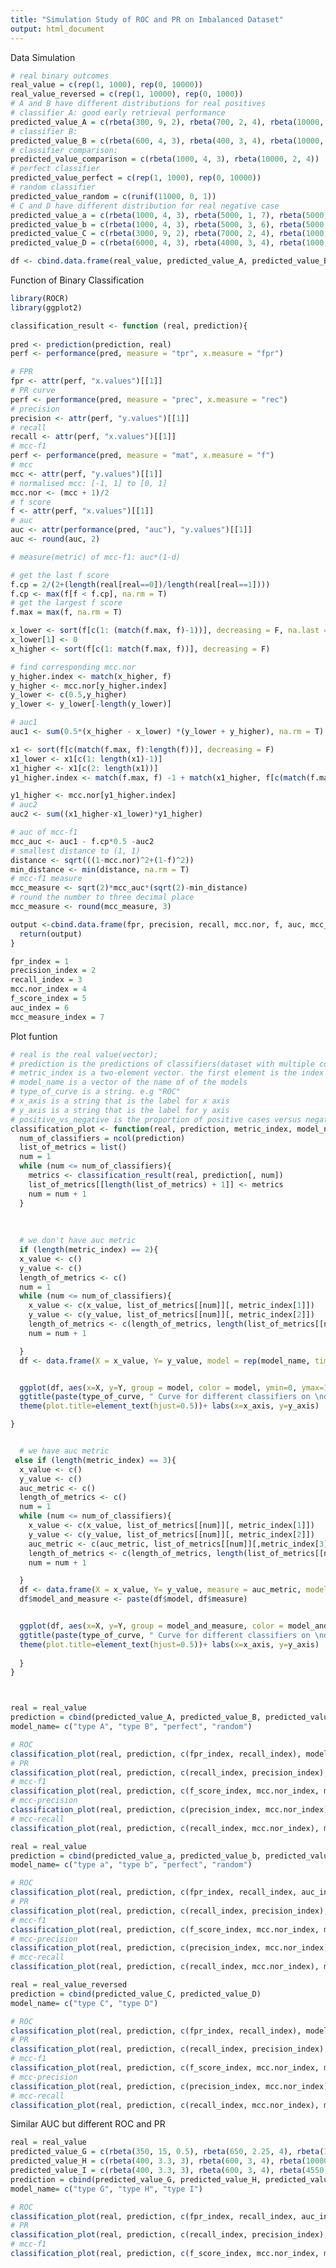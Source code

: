 ```yaml
---
title: "Simulation Study of ROC and PR on Imbalanced Dataset"
output: html_document
---
```


Data Simulation
```r
# real binary outcomes
real_value = c(rep(1, 1000), rep(0, 10000))
real_value_reversed = c(rep(1, 10000), rep(0, 1000))
# A and B have different distributions for real positives
# classifier A: good early retrieval performance
predicted_value_A = c(rbeta(300, 9, 2), rbeta(700, 2, 4), rbeta(10000, 2, 4))
# classifier B:
predicted_value_B = c(rbeta(600, 4, 3), rbeta(400, 3, 4), rbeta(10000, 2, 4))
# classifier comparison:
predicted_value_comparison = c(rbeta(1000, 4, 3), rbeta(10000, 2, 4))
# perfect classifier
predicted_value_perfect = c(rep(1, 1000), rep(0, 10000))
# random classifier
predicted_value_random = c(runif(11000, 0, 1))
# C and D have different distribution for real negative case
predicted_value_a = c(rbeta(1000, 4, 3), rbeta(5000, 1, 7), rbeta(5000, 4, 4))
predicted_value_b = c(rbeta(1000, 4, 3), rbeta(5000, 3, 6), rbeta(5000, 3.5, 5))
predicted_value_C = c(rbeta(3000, 9, 2), rbeta(7000, 2, 4), rbeta(1000, 2, 4))
predicted_value_D = c(rbeta(6000, 4, 3), rbeta(4000, 3, 4), rbeta(1000, 2, 4))

df <- cbind.data.frame(real_value, predicted_value_A, predicted_value_B)
```

Function of Binary Classification
```r
library(ROCR)
library(ggplot2)

classification_result <- function (real, prediction){
  
pred <- prediction(prediction, real)
perf <- performance(pred, measure = "tpr", x.measure = "fpr")

# FPR
fpr <- attr(perf, "x.values")[[1]]
# PR curve
perf <- performance(pred, measure = "prec", x.measure = "rec")
# precision
precision <- attr(perf, "y.values")[[1]]
# recall
recall <- attr(perf, "x.values")[[1]]
# mcc-f1
perf <- performance(pred, measure = "mat", x.measure = "f")
# mcc
mcc <- attr(perf, "y.values")[[1]]
# normalised mcc: [-1, 1] to [0, 1]
mcc.nor <- (mcc + 1)/2
# f score
f <- attr(perf, "x.values")[[1]]   
# auc
auc <- attr(performance(pred, "auc"), "y.values")[[1]]
auc <- round(auc, 2)

# measure(metric) of mcc-f1: auc*(1-d)

# get the last f score
f.cp = 2/(2+(length(real[real==0])/length(real[real==1])))
f.cp <- max(f[f < f.cp], na.rm = T)
# get the largest f score
f.max = max(f, na.rm = T)

x_lower <- sort(f[c(1: (match(f.max, f)-1))], decreasing = F, na.last = F)
x_lower[1] <- 0
x_higher <- sort(f[c(1: match(f.max, f))], decreasing = F)

# find corresponding mcc.nor
y_higher.index <- match(x_higher, f)
y_higher <- mcc.nor[y_higher.index]
y_lower <- c(0.5,y_higher)
y_lower <- y_lower[-length(y_lower)]

# auc1
auc1 <- sum(0.5*(x_higher - x_lower) *(y_lower + y_higher), na.rm = T)

x1 <- sort(f[c(match(f.max, f):length(f))], decreasing = F)
x1_lower <- x1[c(1: length(x1)-1)]
x1_higher <- x1[c(2: length(x1))]
y1_higher.index <- match(f.max, f) -1 + match(x1_higher, f[c(match(f.max, f):length(f))])

y1_higher <- mcc.nor[y1_higher.index]
# auc2
auc2 <- sum((x1_higher-x1_lower)*y1_higher)

# auc of mcc-f1
mcc_auc <- auc1 - f.cp*0.5 -auc2
# smallest distance to (1, 1)
distance <- sqrt(((1-mcc.nor)^2+(1-f)^2))
min_distance <- min(distance, na.rm = T)
# mcc-f1 measure
mcc_measure <- sqrt(2)*mcc_auc*(sqrt(2)-min_distance)
# round the number to three decimal place
mcc_measure <- round(mcc_measure, 3)

output <-cbind.data.frame(fpr, precision, recall, mcc.nor, f, auc, mcc_measure)
  return(output)
}

fpr_index = 1
precision_index = 2
recall_index = 3
mcc.nor_index = 4
f_score_index = 5
auc_index = 6
mcc_measure_index = 7

```

Plot funtion
```r

# real is the real value(vector); 
# prediction is the predictions of classifiers(dataset with multiple columns and each column stands for the prediction under a classifier)
# metric_index is a two-element vector. the first element is the index of the metric that should be x axis, and the second element is the index of the metric that should be on y axis
# model_name is a vector of the name of of the models
# type_of_curve is a string. e.g "ROC"
# x_axis is a string that is the label for x axis
# y_axis is a string that is the label for y axis
# positive_vs_negative is the proportion of positive cases versus negative cases
classification_plot <- function(real, prediction, metric_index, model_name, type_of_curve, x_axis, y_axis, positive_vs_negative){
  num_of_classifiers = ncol(prediction)
  list_of_metrics = list()
  num = 1
  while (num <= num_of_classifiers){
    metrics <- classification_result(real, prediction[, num])
    list_of_metrics[[length(list_of_metrics) + 1]] <- metrics
    num = num + 1
  }
  
  
  
  # we don't have auc metric
  if (length(metric_index) == 2){
  x_value <- c()
  y_value <- c()
  length_of_metrics <- c()
  num = 1
  while (num <= num_of_classifiers){
    x_value <- c(x_value, list_of_metrics[[num]][, metric_index[1]])
    y_value <- c(y_value, list_of_metrics[[num]][, metric_index[2]])
    length_of_metrics <- c(length_of_metrics, length(list_of_metrics[[num]][, metric_index[1]]))
    num = num + 1

  }
  df <- data.frame(X = x_value, Y= y_value, model = rep(model_name, times = length_of_metrics))


  ggplot(df, aes(x=X, y=Y, group = model, color = model, ymin=0, ymax=1, xmin=0, xmax=1 )) + geom_point(size = 0.2, shape = 21, fill="white")+
  ggtitle(paste(type_of_curve, " Curve for different classifiers on \ndata set with positive versus negative" , positive_vs_negative)) +
  theme(plot.title=element_text(hjust=0.5))+ labs(x=x_axis, y=y_axis)

}


  # we have auc metric
 else if (length(metric_index) == 3){
  x_value <- c()
  y_value <- c()
  auc_metric <- c()
  length_of_metrics <- c()
  num = 1
  while (num <= num_of_classifiers){
    x_value <- c(x_value, list_of_metrics[[num]][, metric_index[1]])
    y_value <- c(y_value, list_of_metrics[[num]][, metric_index[2]])
    auc_metric <- c(auc_metric, list_of_metrics[[num]][,metric_index[3]])
    length_of_metrics <- c(length_of_metrics, length(list_of_metrics[[num]][, metric_index[1]]))
    num = num + 1

  }
  df <- data.frame(X = x_value, Y= y_value, measure = auc_metric, model = rep(model_name, times = length_of_metrics))
  df$model_and_measure <- paste(df$model, df$measure)


  ggplot(df, aes(x=X, y=Y, group = model_and_measure, color = model_and_measure,ymin=0, ymax=1, xmin=0, xmax=1 )) + geom_point(size = 0.2, shape = 21, fill="white")+
  ggtitle(paste(type_of_curve, " Curve for different classifiers on \ndata set with positive versus negative" , positive_vs_negative)) +
  theme(plot.title=element_text(hjust=0.5))+ labs(x=x_axis, y=y_axis)
    
  }
}




```


```r
real = real_value
prediction = cbind(predicted_value_A, predicted_value_B, predicted_value_perfect, predicted_value_random)
model_name= c("type A", "type B", "perfect", "random")

# ROC 
classification_plot(real, prediction, c(fpr_index, recall_index), model_name, "ROC", "FPR", "Recall","1000:10000")
# PR
classification_plot(real, prediction, c(recall_index, precision_index), model_name,  "PR", "Recall", "Precision","1000:10000")
# mcc-f1
classification_plot(real, prediction, c(f_score_index, mcc.nor_index, mcc_measure_index), model_name,  "mcc-f1", "F1", "MCC", "1000:10000")
# mcc-precision
classification_plot(real, prediction, c(precision_index, mcc.nor_index), model_name, "mcc-precision", "Precision", "MCC", "1000:10000")
# mcc-recall
classification_plot(real, prediction, c(recall_index, mcc.nor_index), model_name, "mcc-recall", "Recall", "MCC", "1000:10000")
```

```r
real = real_value
prediction = cbind(predicted_value_a, predicted_value_b, predicted_value_perfect, predicted_value_random)
model_name= c("type a", "type b", "perfect", "random")

# ROC 
classification_plot(real, prediction, c(fpr_index, recall_index, auc_index), model_name, "ROC", "FPR", "Recall","1000:10000")
# PR
classification_plot(real, prediction, c(recall_index, precision_index), model_name,  "PR", "Recall", "Precision","1000:10000")
# mcc-f1
classification_plot(real, prediction, c(f_score_index, mcc.nor_index, mcc_measure_index), model_name,  "mcc-f1", "F1", "MCC", "1000:10000")
# mcc-precision
classification_plot(real, prediction, c(precision_index, mcc.nor_index), model_name, "mcc-precision", "Precision", "MCC", "1000:10000")
# mcc-recall
classification_plot(real, prediction, c(recall_index, mcc.nor_index), model_name, "mcc-recall", "Recall", "MCC", "1000:10000")
```


```r
real = real_value_reversed
prediction = cbind(predicted_value_C, predicted_value_D)
model_name= c("type C", "type D")

# ROC 
classification_plot(real, prediction, c(fpr_index, recall_index), model_name, "ROC", "FRR", "Recall", "10000:1000")
# PR
classification_plot(real, prediction, c(recall_index, precision_index), model_name, "PR", "Recall", "Precision", "10000:1000" )
# mcc-f1
classification_plot(real, prediction, c(f_score_index, mcc.nor_index, mcc_measure_index), model_name, "mcc-f1", "F1", "MCC",  "10000:1000")
# mcc-precision
classification_plot(real, prediction, c(precision_index, mcc.nor_index), model_name, "mcc-precision","Precision", "MCC", "10000:1000")
# mcc-recall
classification_plot(real, prediction, c(recall_index, mcc.nor_index), model_name, "mcc-recall", "Recall", "MCC", "10000:1000")
```


Similar AUC but different ROC and PR 
```r
real = real_value
predicted_value_G = c(rbeta(350, 15, 0.5), rbeta(650, 2.25, 4), rbeta(10000, 2, 4))
predicted_value_H = c(rbeta(400, 3.3, 3), rbeta(600, 3, 4), rbeta(10000, 2, 4))
predicted_value_I = c(rbeta(400, 3.3, 3), rbeta(600, 3, 4), rbeta(4550, 1, 10), rbeta(5450, 4, 4.5))
prediction = cbind(predicted_value_G, predicted_value_H, predicted_value_I)
model_name= c("type G", "type H", "type I")

# ROC 
classification_plot(real, prediction, c(fpr_index, recall_index, auc_index), model_name, "ROC", "FRR", "Recall", "1000:10000")
# PR
classification_plot(real, prediction, c(recall_index, precision_index), model_name, "PR", "Recall", "Precision", "1000:10000" )
# mcc-f1
classification_plot(real, prediction, c(f_score_index, mcc.nor_index, mcc_measure_index), model_name, "mcc-f1", "F1", "MCC",  "1000:10000")
```

